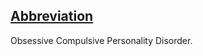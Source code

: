 ==[[Wiktionary:List of acronyms and abbreviations|Abbreviation]]==

Obsessive Compulsive Personality Disorder.